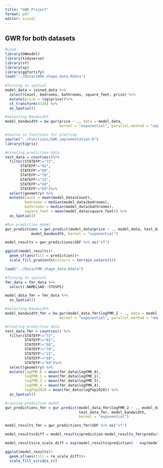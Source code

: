 ```yaml
---
title: "GWR_Project"
format: pdf
editor: visual
---
```


## GWR for both datasets

```r
#Load
library(GWmodel)
library(tidyverse)
library(sf)
library(sp)
library(ggfortify)
load("../Data/100k_shape_data.Rdata")
  
#Turning to spatial
model_data = joined_data %>% 
  select(Count, bedrooms, bathrooms, square_feet, price) %>% 
  mutate(price = log(price))%>% 
  st_transform(4326) %>% 
  as_Spatial() 

#Selecting Bandwidth
model_bandwidth = bw.gwr(price ~ ., data = model_data,
                         kernel = "exponential", parallel.method = "omp")
```


```r
#Source in functions for plotting
source("../Functions/GWR_implementation.R")
library(tigris)

#Creating prediction data
test_data = counties()%>% 
  filter(STATEFP!="72",
       STATEFP!="02",
       STATEFP!="66",
       STATEFP!="78",
       STATEFP!="15",
       STATEFP!="60",
       STATEFP!="69")%>% 
  select(geometry) %>% 
  mutate(Count = mean(model_data$Count),
         bedrooms = median(model_data$bedrooms),
         bathrooms = median(model_data$bathrooms),
         square_feet = mean(model_data$square_feet)) %>%
  as_Spatial()

#Run prediction model
gwr_predictions = gwr.predict(model_data$price ~ ., model_data, test_data, 
            model_bandwidth, kernel = "exponential")

model_results = gwr_predictions$SDF %>% as("sf")

ggplot(model_results)+
  geom_sf(aes(fill = prediction))+
  scale_fill_gradientn(colours = terrain.colors(8))

```

```r
load("../Data/FMR_shape_data.Rdata")

#Turning to spatial
fmr_data = fmr_data %>%
  select(-NAMELSAD:-STUSPS)

model_data_fmr = fmr_data %>%
  as_Spatial()

#Selecting Bandwidth
model_bandwidth_fmr = bw.gwr(model_data_fmr$logFMR_2 ~ ., data = model_data_fmr,
                         kernel = "exponential", parallel.method = "omp")

#Creating prediction data
test_data_fmr = counties() %>% 
  filter(STATEFP!="72",
         STATEFP!="02",
         STATEFP!="66",
         STATEFP!="78",
         STATEFP!="15",
         STATEFP!="60",
         STATEFP!="69")%>% 
  select(geometry) %>% 
  mutate(logFMR_0 = mean(fmr_data$logFMR_0),
         logFMR_1 = mean(fmr_data$logFMR_1),
         logFMR_3 = mean(fmr_data$logFMR_3),
         logFMR_4 = mean(fmr_data$logFMR_4),
         logPop2020 = mean(fmr_data$logPop2020)) %>% 
  as_Spatial()

#running prediction model
gwr_predictions_fmr = gwr.predict(model_data_fmr$logFMR_2 ~ ., model_data_fmr,
                                  test_data_fmr, model_bandwidth, 
                                  kernel = "exponential")

model_results_fmr = gwr_predictions_fmr$SDF %>% as("sf")
```

```r
model_results$diff = model_results$prediction-model_results_fmr$prediction

model_results$re_scale_diff = exp(model_results$prediction) - exp(model_results_fmr$prediction)

ggplot(model_results)+
  geom_sf(aes(fill = re_scale_diff))+
  scale_fill_viridis_c()
```

